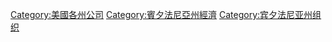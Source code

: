 [[Category:美國各州公司|Category:美國各州公司]]
[[Category:賓夕法尼亞州經濟|Category:賓夕法尼亞州經濟]]
[[Category:宾夕法尼亚州组织|Category:宾夕法尼亚州组织]]